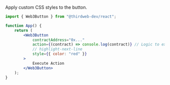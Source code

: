 Apply custom CSS styles to the button.

```jsx
import { Web3Button } from "@thirdweb-dev/react";

function App() {
	return (
		<Web3Button
			contractAddress="0x..."
			action={(contract) => console.log(contract)} // Logic to execute when clicked
			// highlight-next-line
			style={{ color: "red" }}
		>
			Execute Action
		</Web3Button>
	);
}
```
